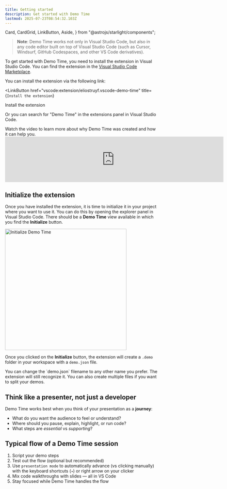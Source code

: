 ```yaml
---
title: Getting started
description: Get started with Demo Time
lastmod: 2025-07-23T08:54:32.103Z
---
```


  Card,
  CardGrid,
  LinkButton,
  Aside,
} from "@astrojs/starlight/components";


> **Note**: Demo Time works not only in Visual Studio Code, but also in any code editor built on top of Visual Studio Code (such as Cursor, Windsurf, GitHub Codespaces, and other VS Code derivatives).

To get started with Demo Time, you need to install the extension in Visual Studio Code. You can find the extension in the [Visual Studio Code Marketplace](https://marketplace.visualstudio.com/items?itemName=eliostruyf.vscode-demo-time).

You can install the extension via the following link:

<LinkButton
  href="vscode:extension/eliostruyf.vscode-demo-time"
  title={`Install the extension`}
>
  Install the extension
</LinkButton>

Or you can search for "Demo Time" in the extensions panel in Visual Studio Code.

<Aside title='Watch the video'>
Watch the video to learn more about why Demo Time was created and how it can help you.

<iframe width="720" class="!h-[400px]" src="https://www.youtube.com/embed/0YlUdvnHd9s?si=IBr8hO5agsVKfRgn" title="YouTube video player" frameborder="0" allow="accelerometer; autoplay; clipboard-write; encrypted-media; gyroscope; picture-in-picture; web-share" referrerpolicy="strict-origin-when-cross-origin" allowfullscreen></iframe>
</Aside>

## Initialize the extension

Once you have installed the extension, it is time to initialize it in your project where you want to use it. You can do this by opening the explorer panel in Visual Studio Code. There should be a **Demo Time** view available in which you find the **Initialize** button.

<Image
  class="mx-auto"
  src={initializeImage}
  alt="Initialize Demo Time"
  width="400"
/>

Once you clicked on the **Initialize** button, the extension will create a `.demo` folder in your workspace with a `demo.json` file.

<Aside type="tip">
  You can change the `demo.json` filename to any other name you prefer. The
  extension will still recognize it. You can also create multiple files if you
  want to split your demos.
</Aside>

## Think like a presenter, not just a developer

Demo Time works best when you think of your presentation as a **journey**:

- What do you want the audience to feel or understand?
- Where should you pause, explain, highlight, or run code?
- What steps are *essential* vs *supporting*?

## Typical flow of a Demo Time session

1. Script your demo steps
2. Test out the flow (optional but recommended)
2. Use `presentation mode` to automatically advance (vs clicking manually) with the keyboard shortcuts (`→`) or right arrow on your clicker
3. Mix code walkthroughs with slides — all in VS Code
4. Stay focused while Demo Time handles the flow